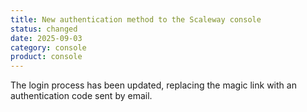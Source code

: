 ```yaml
---
title: New authentication method to the Scaleway console
status: changed
date: 2025-09-03
category: console
product: console
---
```


The login process has been updated, replacing the magic link with an authentication code sent by email.

